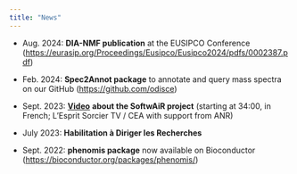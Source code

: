 ```yaml
---
title: "News"
---
```


-   Aug. 2024: **DIA-NMF publication** at the EUSIPCO Conference (<https://eurasip.org/Proceedings/Eusipco/Eusipco2024/pdfs/0002387.pdf>)

-   Feb. 2024: **Spec2Annot package** to annotate and query mass spectra on our GitHub (<https://github.com/odisce>)

-   Sept. 2023: [**Video**](https://www.youtube.com/watch?v=5lEj7vzT1OU) **about the SoftwAiR project** (starting at 34:00, in French; L'Esprit Sorcier TV / CEA with support from ANR)

-   July 2023: **Habilitation à Diriger les Recherches**

-   Sept. 2022: **phenomis package** now available on Bioconductor (<https://bioconductor.org/packages/phenomis/>)

<!-- -   Jan. 2022: **ptairMS publication** in Bioinformatics (<https://doi.org/10.1093/bioinformatics/btac031>) -->
